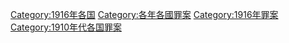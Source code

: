 [[Category:1916年各国|Category:1916年各国]]
[[Category:各年各國罪案|Category:各年各國罪案]]
[[Category:1916年罪案|Category:1916年罪案]]
[[Category:1910年代各国罪案|Category:1910年代各国罪案]]
